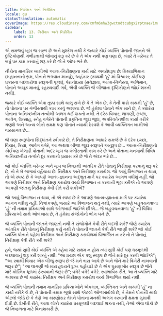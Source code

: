 ```yaml
---
title: નિરીક્ષક અને નિરીક્ષિત
locale: gu
statusTranslation: automatic
coverImage: https://res.cloudinary.com/xmfm6mhw3gwctndtcubgx2rptnae/image/upload/v1740468922/small_cover_tratado_de_psicologia_revolucionaria_a4c0dca4e0.webp
sidebar:
    label: 13. નિરીક્ષક અને નિરીક્ષિત
    order: 13
---
```

એ સમજવું ખૂબ જ સરળ છે અને મુશ્કેલ નથી કે જ્યારે કોઈ વ્યક્તિ પોતાની જાતને એ દૃષ્ટિકોણથી ગંભીરતાથી જોવાનું શરૂ કરે છે કે તે એક નથી પણ ઘણા છે, ત્યારે તે ખરેખર તે બધું પર કામ કરવાનું શરૂ કરે છે જે તે અંદર ભરે છે.

નીચેના માનસિક ખામીઓ આત્મ-નિરીક્ષણના કાર્ય માટે અવરોધરૂપ છે: મિથ્યાભિમાન (મહાનતાનો ભ્રમ, પોતાને ભગવાન માનવું), અહંકાર (કાયમી 'હું' માં વિશ્વાસ; કોઈપણ પ્રકારના બદલાયેલા સ્વરૂપની પૂજા), પેરાનોઇયા (સર્વજ્ઞતા, આત્મ-નિર્ભરતા, અભિમાન, પોતાને અચૂક માનવું, રહસ્યવાદી ગર્વ, એવી વ્યક્તિ જે બીજાના દૃષ્ટિકોણને જોઈ શકતી નથી).

જ્યારે કોઈ વ્યક્તિ એવા તુક્કા સાથે ચાલુ રાખે છે કે તે એક છે, કે તેની પાસે કાયમી 'હું' છે, તો પોતાના પર ગંભીરતાથી કામ કરવું અશક્ય છે. જે હંમેશા પોતાને એક માને છે, તે ક્યારેય પોતાના અનિચ્છનીય તત્વોથી અલગ થઈ શકતો નથી. તે દરેક વિચાર, લાગણી, ઇચ્છા, આવેગ, ઉત્સાહ, સ્નેહ વગેરેને પોતાની પ્રકૃતિના જુદા જુદા, અપરિવર્તનશીલ કાર્યો તરીકે ગણશે અને અન્ય લોકો સમક્ષ પણ પોતાને ન્યાયી ઠેરવશે કે આવી વ્યક્તિગત ખામીઓ વારસાગત છે...

જે ઘણા સ્વરૂપોના સિદ્ધાંતને સ્વીકારે છે, તે નિરીક્ષણના આધારે સમજે છે કે દરેક ઇચ્છા, વિચાર, ક્રિયા, આવેગ વગેરે, આ અથવા બીજા જુદા સ્વરૂપને અનુરૂપ છે... આત્મ-નિરીક્ષણનો કોઈપણ ખેલાડી પોતાની અંદર ખૂબ જ ગંભીરતાથી કામ કરે છે અને પોતાના મનમાંથી વિવિધ અનિચ્છનીય તત્વોને દૂર કરવાનો પ્રયાસ કરે છે જે તે અંદર ભરે છે...

જો કોઈ વ્યક્તિ ખરેખર અને ખૂબ જ નિષ્ઠાથી આંતરિક રીતે પોતાનું નિરીક્ષણ કરવાનું શરૂ કરે છે, તો તે બે ભાગમાં વહેંચાય છે: નિરીક્ષક અને નિરીક્ષણ કરાયેલ. જો આવું વિભાજન ન થાય, તો એ સ્પષ્ટ છે કે આપણે આત્મ-જ્ઞાનના અદ્ભુત માર્ગ પર ક્યારેય આગળ વધીશું નહીં. જો આપણે નિરીક્ષક અને નિરીક્ષણ કરાયેલ વચ્ચે વિભાજન ન કરવાની ભૂલ કરીએ તો આપણે આપણી જાતનું નિરીક્ષણ કેવી રીતે કરી શકીએ?

જો આવું વિભાજન ન થાય, તો એ સ્પષ્ટ છે કે આપણે આત્મ-જ્ઞાનના માર્ગ પર ક્યારેય આગળ વધીશું નહીં. નિઃશંકપણે, જ્યારે આ વિભાજન થતું નથી, ત્યારે આપણે બહુવચનવાળા 'હું' ની તમામ પ્રક્રિયાઓ સાથે ઓળખાઈ જઈએ છીએ... જે બહુવચનવાળા 'હું' ની વિવિધ પ્રક્રિયાઓ સાથે ઓળખાય છે, તે હંમેશા સંજોગોનો ભોગ બને છે.

જે વ્યક્તિ પોતાની જાતને જાણતો નથી તે સંજોગોને કેવી રીતે બદલી શકે? જેણે ક્યારેય આંતરિક રીતે પોતાનું નિરીક્ષણ કર્યું નથી તે પોતાની જાતને કેવી રીતે જાણી શકે? જો કોઈ વ્યક્તિ પોતાને પહેલા નિરીક્ષક અને નિરીક્ષણ કરાયેલમાં વિભાજિત ન કરે તો તે પોતાનું નિરીક્ષણ કેવી રીતે કરી શકે?

હવે, જ્યાં સુધી કોઈ વ્યક્તિ એ કહેવા માટે સક્ષમ ન હોય ત્યાં સુધી કોઈ પણ ધરમૂળથી બદલાવાનું શરૂ કરી શકતું નથી: "આ ઇચ્છા એક પશુ સ્વરૂપ છે જેને મારે દૂર કરવી જોઈએ"; "આ સ્વાર્થી વિચાર એક બીજું સ્વરૂપ છે જે મને ત્રાસ આપે છે અને જેને મારે વિખેરી નાખવાની જરૂર છે"; "આ લાગણી જે મારા હૃદયને દુઃખ પહોંચાડે છે તે એક ઘુસણખોર સ્વરૂપ છે જેને મારે કોસ્મિક ધૂળમાં ફેરવવાની જરૂર છે"; વગેરે વગેરે વગેરે. સ્વાભાવિક રીતે, આ તે વ્યક્તિ માટે અશક્ય છે જે ક્યારેય નિરીક્ષક અને નિરીક્ષણ કરાયેલ વચ્ચે વિભાજિત થયો નથી.

જે વ્યક્તિ પોતાની તમામ માનસિક પ્રક્રિયાઓને એકમાત્ર, વ્યક્તિગત અને કાયમી 'હું' ના કાર્યો તરીકે લે છે, તે પોતાની તમામ ભૂલો સાથે એટલો ઓળખાયેલો છે, તે તેમને પોતાની સાથે એટલો જોડે છે કે તેણે આ કારણોસર તેમને પોતાના મનથી અલગ કરવાની ક્ષમતા ગુમાવી દીધી છે. દેખીતી રીતે, આવા લોકો ક્યારેય ધરમૂળથી બદલાઈ શકતા નથી, તેઓ એવા લોકો છે જે નિષ્ફળતા માટે વિનાશકારી છે.

